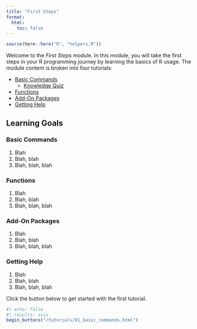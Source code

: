 ```yaml
---
title: "First Steps"
format:
  html: 
    toc: false
---
```


```r
source(here::here("R", "helpers.R"))
```
Welcome to the *First Steps* module. In this module, you will take the first steps in your R programming journey by
learning the basics of R usage. The module content is broken into four tutorials:

- [Basic Commands](/tutorials/01_basic_commands.qmd)
   - [Knowledge Quiz](/quizzes/01_basic_commands.qmd)
- [Functions](/tutorials/02_functions.qmd)
- [Add-On Packages](/tutorials/03_packages.qmd)
- [Getting Help](/tutorials/04_help.qmd)

## Learning Goals

### Basic Commands

1. Blah
1. Blah, blah
1. Blah, blah, blah

### Functions

1. Blah
1. Blah, blah
1. Blah, blah, blah

### Add-On Packages

1. Blah
1. Blah, blah
1. Blah, blah, blah

### Getting Help

1. Blah
1. Blah, blah
1. Blah, blah, blah

Click the button below to get started with the first tutorial.

```r
#| echo: false
#| results: asis
begin_buttons("/tutorials/01_basic_commands.html")
```
